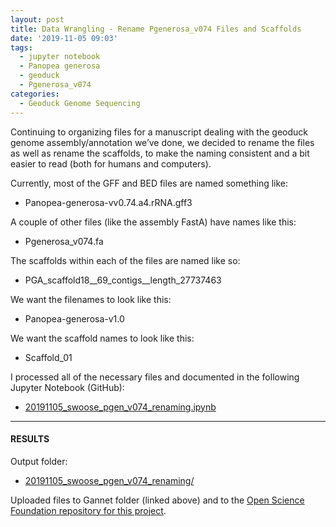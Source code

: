 ```yaml
---
layout: post
title: Data Wrangling - Rename Pgenerosa_v074 Files and Scaffolds
date: '2019-11-05 09:03'
tags:
  - jupyter notebook
  - Panopea generosa
  - geoduck
  - Pgenerosa_v074
categories:
  - Geoduck Genome Sequencing
---
```

Continuing to organizing files for a manuscript dealing with the geoduck genome assembly/annotation we've done, we decided to rename the files as well as rename the scaffolds, to make the naming consistent and a bit easier to read (both for humans and computers).

Currently, most of the GFF and BED files are named something like:

- Panopea-generosa-vv0.74.a4.rRNA.gff3

A couple of other files (like the assembly FastA) have names like this:

- Pgenerosa_v074.fa

The scaffolds within each of the files are named like so:

- PGA_scaffold18__69_contigs__length_27737463


We want the filenames to look like this:

- Panopea-generosa-v1.0

We want the scaffold names to look like this:

- Scaffold_01

I processed all of the necessary files and documented in the following Jupyter Notebook (GitHub):

- [20191105_swoose_pgen_v074_renaming.ipynb](https://github.com/RobertsLab/code/blob/master/notebooks/sam/20191105_swoose_pgen_v074_renaming.ipynb)

---

#### RESULTS

Output folder:

- [20191105_swoose_pgen_v074_renaming/](https://gannet.fish.washington.edu/Atumefaciens/20191105_swoose_pgen_v074_renaming/)

Uploaded files to Gannet folder (linked above) and to the [Open Science Foundation repository for this project](https://osf.io/yem8n/).
